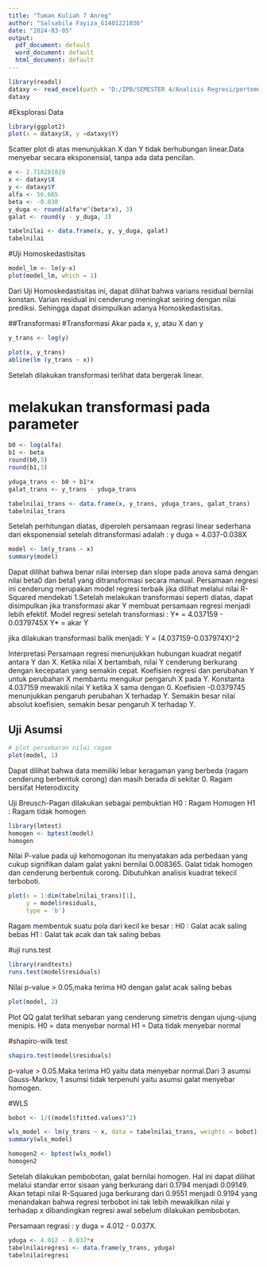 ---
title: "Tuman Kuliah 7 Anreg"
author: "Salsabila Fayiza_G1401221036"
date: "2024-03-05"
output:
  pdf_document: default
  word_document: default
  html_document: default
---

```{r}
library(readxl)
dataxy <- read_excel(path = "D:/IPB/SEMESTER 4/Analisis Regresi/pertemuan 7/data.xlsx")
dataxy
```

#Eksplorasi Data
```{r}
library(ggplot2)
plot(x = dataxy$X, y =dataxy$Y)
```
Scatter plot di atas menunjukkan X dan Y tidak berhubungan linear.Data menyebar secara eksponensial, tanpa ada data pencilan.\

```{r}
e <- 2.718281828 
x <- dataxy$X
y <- dataxy$Y
alfa <- 56.665
beta <- -0.038
y_duga <- round(alfa*e^(beta*x), 3)
galat <- round(y - y_duga, 3)

tabelnilai <- data.frame(x, y, y_duga, galat)
tabelnilai

```

#Uji Homoskedastisitas


```{r}
model_lm <- lm(y~x)
plot(model_lm, which = 1)
```
Dari Uji Homoskedastisitas ini, dapat dilihat bahwa varians residual bernilai konstan. Varian residual ini cenderung meningkat seiring dengan nilai prediksi. Sehingga dapat disimpulkan adanya Homoskedastisitas.

##Transformasi
#Transformasi Akar pada x, y, atau X dan y
```{r}
y_trans <- log(y)

plot(x, y_trans)
abline(lm (y_trans ~ x))
```

Setelah dilakukan transformasi terlihat data bergerak linear.

# melakukan transformasi pada parameter
```{r}
b0 <- log(alfa)
b1 <- beta
round(b0,3)
round(b1,3)
```

```{r}
yduga_trans <- b0 + b1*x
galat_trans <- y_trans - yduga_trans

tabelnilai_trans <- data.frame(x, y_trans, yduga_trans, galat_trans)
tabelnilai_trans
```
Setelah perhitungan diatas, diperoleh persamaan regrasi linear sederhana dari eksponensial setelah ditransformasi adalah : y duga = 4.037-0.038X

```{r}
model <- lm(y_trans ~ x)
summary(model)
```
Dapat dilihat bahwa benar nilai intersep dan slope pada anova sama dengan nilai beta0 dan beta1 yang ditransformasi secara manual. Persamaan regresi ini cenderung merupakan model regresi terbaik jika dilihat melalui nilai R-Squared mendekati 1.Setelah melakukan transformasi seperti diatas, dapat disimpulkan jika transformasi akar Y membuat persamaan regresi menjadi lebih efektif. Model regresi setelah transformasi : 
Y* = 4.037159 - 0.0379745X
Y* = akar Y

jika dilakukan transformasi balik menjadi:
Y = (4.037159-0.037974X)^2

Interpretasi Persamaan regresi menunjukkan hubungan kuadrat negatif antara Y dan X. Ketika nilai X bertambah, nilai Y cenderung berkurang dengan kecepatan yang semakin cepat. Koefisien regresi dan perubahan Y untuk perubahan X membantu mengukur pengaruh X pada Y. Konstanta 4.037159 mewakili nilai Y ketika X sama dengan 0. Koefisien -0.0379745 menunjukkan pengaruh perubahan X terhadap Y. Semakin besar nilai absolut koefisien, semakin besar pengaruh X terhadap Y.

## Uji Asumsi
```{r}
# plot persebaran nilai ragam
plot(model, 1)
```
Dapat dilihat bahwa data memiliki lebar keragaman yang berbeda (ragam cenderung berbentuk corong) dan  masih berada di sekitar 0. Ragam bersifat Heterodixcity

Uji Breusch-Pagan dilakukan sebagai pembuktian
H0 : Ragam Homogen
H1 : Ragam tidak homogen

```{r}
library(lmtest)
homogen <- bptest(model)
homogen
```
Nilai P-value pada uji kehomogonan itu menyatakan ada perbedaan yang cukup signifikan dalam galat yakni bernilai 0.008365. Galat tidak homogen dan cenderung berbentuk corong. Dibutuhkan analisis kuadrat tekecil terboboti.

```{r}
plot(x = 1:dim(tabelnilai_trans)[1],
     y = model$residuals,
     type = 'b')
```
Ragam membentuk suatu pola dari kecil ke besar :
H0 : Galat acak saling bebas
H1 : Galat tak acak dan tak saling bebas

#uji runs.test
```{r}
library(randtests)
runs.test(model$residuals)
```
Nilai p-value > 0.05,maka terima H0 dengan galat acak saling bebas

```{r}
plot(model, 2)
```
Plot QQ galat terlihat sebaran yang cenderung simetris dengan ujung-ujung menipis.
H0 = data menyebar normal
H1 = Data tidak menyebar normal

#shapiro-wilk test
```{r}
shapiro.test(model$residuals)
```
p-value > 0.05.Maka terima H0 yaitu data menyebar normal.Dari 3 asumsi Gauss-Markov, 1 asumsi tidak terpenuhi yaitu asumsi galat menyebar homogen. 

#WLS
```{r}
bobot <- 1/((model$fitted.values)^2)

wls_model <- lm(y_trans ~ x, data = tabelnilai_trans, weights = bobot)
summary(wls_model)
```
```{r}
homogen2 <- bptest(wls_model)
homogen2
```

Setelah dilakukan pembobotan, galat bernilai homogen. Hal ini dapat dilihat melalui standar error sisaan yang berkurang dari 0.1794 menjadi 0.09149. Akan tetapi nilai R-Squared juga berkurang dari 0.9551 menjadi 0.9194 yang menandakan bahwa regresi terbobot ini tak lebih mewakilkan nilai y terhadap x dibandingkan regresi awal sebelum dilakukan pembobotan.

Persamaan regrasi : y duga = 4.012 - 0.037X.

```{r}
yduga <- 4.012 - 0.037*x
tabelnilairegresi <- data.frame(y_trans, yduga)
tabelnilairegresi
```























